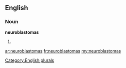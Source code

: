 ==English==

===Noun===
'''neuroblastomas'''

# {{plural of|[[neuroblastoma]]}}

[[Category:English plurals]]

[[ar:neuroblastomas]]
[[fr:neuroblastomas]]
[[my:neuroblastomas]]